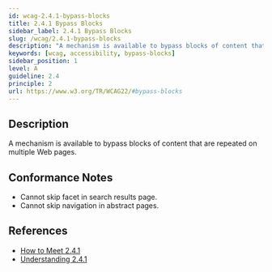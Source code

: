 ```yaml
---
id: wcag-2.4.1-bypass-blocks
title: 2.4.1 Bypass Blocks
sidebar_label: 2.4.1 Bypass Blocks
slug: /wcag/2.4.1-bypass-blocks
description: "A mechanism is available to bypass blocks of content that are repeated on multiple Web pages."
keywords: [wcag, accessibility, bypass-blocks]
sidebar_position: 1
level: A
guideline: 2.4
principle: 2
url: https://www.w3.org/TR/WCAG22/#bypass-blocks
---
```


## Description

A mechanism is available to bypass blocks of content that are repeated on multiple Web pages.

## Conformance Notes

<Project name="ads">
  <Unknown></Unknown>
</Project>

<Project name="scix">
  <PartialSupport>
<ul>
<li>Cannot skip facet in search results page.</li>
<li>Cannot skip navigation in abstract pages.</li>
</ul></PartialSupport>
</Project>

## References

- [How to Meet 2.4.1](https://www.w3.org/WAI/WCAG22/quickref/#bypass-blocks)
- [Understanding 2.4.1](https://www.w3.org/WAI/WCAG22/Understanding/bypass-blocks.html)


